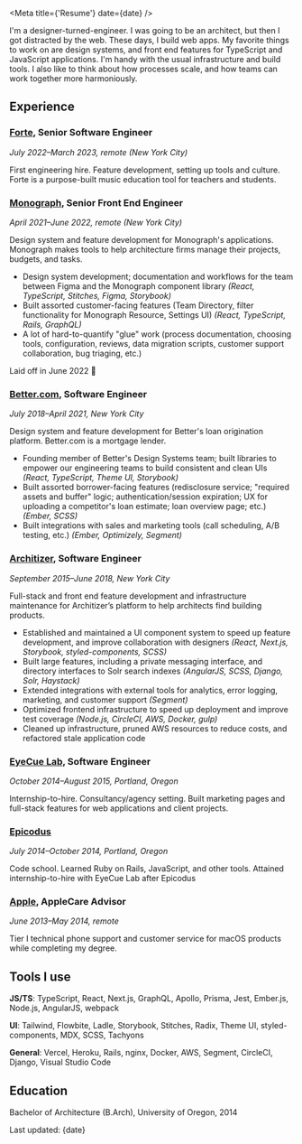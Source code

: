 

<Meta title={'Resume'} date={date} />

<Greeting />

<Message>
  <Text as="p">
    I'm a designer-turned-engineer. I was going to be an architect, but then I
    got distracted by the web.
  </Text>
  <Text as="p" sx={{ marginTop: 3 }}>
    These days, I build web apps. My favorite things to work on are design
    systems, and front end features for TypeScript and JavaScript applications.
    I'm handy with the usual infrastructure and build tools. I also like to
    think about how processes scale, and how teams can work together more
    harmoniously.
  </Text>
</Message>

## Experience

### **[Forte](https://fortelessons.com)**, Senior Software Engineer

_July 2022–March 2023, remote (New York City)_

First engineering hire. Feature development, setting up tools and culture. Forte is a purpose-built music education tool for teachers and students.

### **[Monograph](https://monograph.com)**, Senior Front End Engineer

_April 2021–June 2022, remote (New York City)_

Design system and feature development for Monograph's applications. Monograph makes tools to help architecture firms manage their projects, budgets, and tasks.

- Design system development; documentation and workflows for the team between Figma and the Monograph component library _(React, TypeScript, Stitches, Figma, Storybook)_
- Built assorted customer-facing features (Team Directory, filter functionality for Monograph Resource, Settings UI) _(React, TypeScript, Rails, GraphQL)_
- A lot of hard-to-quantify "glue" work (process documentation, choosing tools, configuration, reviews, data migration scripts, customer support collaboration, bug triaging, etc.)

Laid off in June 2022 🥲

### **[Better.com](https://better.com)**, Software Engineer

_July 2018–April 2021, New York City_

Design system and feature development for Better's loan origination platform. Better.com is a mortgage lender.

- Founding member of Better's Design Systems team; built libraries to empower our engineering teams to build consistent and clean UIs _(React, TypeScript, Theme UI, Storybook)_
- Built assorted borrower-facing features (redisclosure service; "required assets and buffer" logic; authentication/session expiration; UX for uploading a competitor's loan estimate; loan overview page; etc.) _(Ember, SCSS)_
- Built integrations with sales and marketing tools (call scheduling, A/B testing, etc.) _(Ember, Optimizely, Segment)_

### **[Architizer](https://architizer.com)**, Software Engineer

_September 2015–June 2018, New York City_

Full-stack and front end feature development and infrastructure maintenance for Architizer’s platform to help architects find building products.

- Established and maintained a UI component system to speed up feature development, and improve collaboration with designers _(React, Next.js, Storybook, styled-components, SCSS)_
- Built large features, including a private messaging interface, and directory interfaces to Solr search indexes _(AngularJS, SCSS, Django, Solr, Haystack)_
- Extended integrations with external tools for analytics, error logging, marketing, and customer support _(Segment)_
- Optimized frontend infrastructure to speed up deployment and improve test coverage _(Node.js, CircleCI, AWS, Docker, gulp)_
- Cleaned up infrastructure, pruned AWS resources to reduce costs, and refactored stale application code

### **[EyeCue Lab](https://eyecuelab.com)**, Software Engineer

_October 2014–August 2015, Portland, Oregon_

Internship-to-hire. Consultancy/agency setting. Built marketing pages and full-stack features for web applications and client projects.

### **[Epicodus](https://epicodus.com)**

_July 2014–October 2014, Portland, Oregon_

Code school. Learned Ruby on Rails, JavaScript, and other tools. Attained internship-to-hire with EyeCue Lab after Epicodus

### **[Apple](https://apple.com)**, AppleCare Advisor

_June 2013–May 2014, remote_

Tier I technical phone support and customer service for macOS products while completing my degree.

## Tools I use

**JS/TS**: TypeScript, React, Next.js, GraphQL, Apollo, Prisma, Jest, Ember.js, Node.js, AngularJS, webpack

**UI**: Tailwind, Flowbite, Ladle, Storybook, Stitches, Radix, Theme UI, styled-components, MDX, SCSS, Tachyons

**General**: Vercel, Heroku, Rails, nginx, Docker, AWS, Segment, CircleCI, Django, Visual Studio Code

## Education

Bachelor of Architecture (B.Arch), University of Oregon, 2014

<Text as="p" variant="label">
  Last updated: {date}
</Text>
